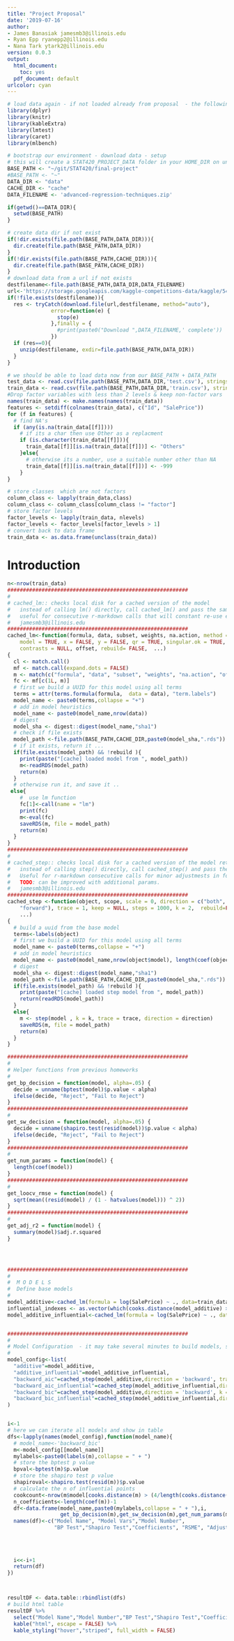 ```yaml
---
title: "Project Proposal"
date: '2019-07-16'
author:
- James Banasiak jamesmb3@illinois.edu
- Ryan Epp ryanepp2@illinois.edu
- Nana Tark ytark2@illinois.edu
version: 0.0.3
output:
  html_document: 
    toc: yes
  pdf_document: default
urlcolor: cyan
---
```



```r
# load data again - if not loaded already from proposal  - the following code is copied directly from proposal.Rmd - additional libraries are used for testing 
library(dplyr)
library(knitr)
library(kableExtra)
library(lmtest)
library(caret)
library(mlbench)

# bootstrap our environment - download data - setup
# this will create a STAT420_PROJECT_DATA folder in your HOME_DIR on unix/mac or in "Documents" on windows, download data, extract files
BASE_PATH <- "~/git/STAT420/final-project"
#BASE_PATH <- "~"
DATA_DIR <- "data"
CACHE_DIR <- "cache"
DATA_FILENAME <- 'advanced-regression-techniques.zip'

if(getwd()==DATA_DIR){
  setwd(BASE_PATH)
}

# create data dir if not exist
if(!dir.exists(file.path(BASE_PATH,DATA_DIR))){
  dir.create(file.path(BASE_PATH,DATA_DIR))
} 
if(!dir.exists(file.path(BASE_PATH,CACHE_DIR))){
  dir.create(file.path(BASE_PATH,CACHE_DIR))
} 
# download data from a url if not exists
destfilename<-file.path(BASE_PATH,DATA_DIR,DATA_FILENAME)
url<-'https://storage.googleapis.com/kaggle-competitions-data/kaggle/5407/205873/all.zip?GoogleAccessId=web-data@kaggle-161607.iam.gserviceaccount.com&Expires=1563514423&Signature=D52AtYvPZHZ5QxHzdJbHk4qzBTQyDE%2F6NAgBDREC4dNlN15weHf3Pm7D8kYFdTWg5PQvMW9KJGciRrqxloqFsU5a%2Fa%2BxXAK7Kf6L7YtYPg7Ta2UZenOl4CNvxjH1mTAdlTyuDmcxXPxS%2B40nJwrnIzVbnzBIWZ3xsEacOGq6lTx0xSMvQF7ZBfCOFMh1aqv44Ufb4J%2FdQ39G1mtWrgEDbozGwhLbyNNZQ2%2BTLL3dl2%2FrRfY1%2BWsG96fkH0UUNmYSIqnV2pxh3yv9ISraBzX7IoJJan9oNxz0CXezJH2OCZ%2FhHB0Z0bnlhA8ZYoF%2Fzk0CAJqDDFoKo4RIhQiDiHh6uw%3D%3D&response-content-disposition=attachment%3B+filename%3Dhouse-prices-advanced-regression-techniques.zip'
if(!file.exists(destfilename)){
  res <- tryCatch(download.file(url,destfilename, method="auto"),
              error=function(e) {
                stop(e)
              },finally = {
                #print(paste0("Download ",DATA_FILENAME,' complete'))
              })
  if (res==0){
    unzip(destfilename, exdir=file.path(BASE_PATH,DATA_DIR))
  }
}

# we should be able to load data now from our BASE_PATH + DATA_PATH
test_data <- read.csv(file.path(BASE_PATH,DATA_DIR,'test.csv'), stringsAsFactors = FALSE)
train_data <- read.csv(file.path(BASE_PATH,DATA_DIR,'train.csv'), stringsAsFactors = FALSE)
#Drop factor variables with less than 2 levels & keep non-factor vars
names(train_data) <- make.names(names(train_data))
features <- setdiff(colnames(train_data), c("Id", "SalePrice"))
for (f in features) {
  # find NA's 
  if (any(is.na(train_data[[f]]))) 
    # if its a char then use Other as a replacment
    if (is.character(train_data[[f]])){ 
      train_data[[f]][is.na(train_data[[f]])] <- "Others"
    }else{
      # otherwise its a number, use a suitable number other than NA
      train_data[[f]][is.na(train_data[[f]])] <- -999  
    }
}

# store classes  which are not factors
column_class <- lapply(train_data,class)
column_class <- column_class[column_class != "factor"]
# store factor levels
factor_levels <- lapply(train_data, nlevels)
factor_levels <- factor_levels[factor_levels > 1]
# convert back to data frame
train_data <- as.data.frame(unclass(train_data))

```



# Introduction


```r

n<-nrow(train_data)
##########################################################
#
# cached_lm:: checks local disk for a cached version of the model
#   instead of calling lm() directly, call cached_lm() and pass the same params
#   useful for consecutive r-markdown calls that will constant re-use existing models
#   jamesmb3@illinois.edu
##########################################################
cached_lm<-function(formula, data, subset, weights, na.action, method = "qr", 
    model = TRUE, x = FALSE, y = FALSE, qr = TRUE, singular.ok = TRUE, 
    contrasts = NULL, offset, rebuild= FALSE,  ...) 
{
  cl <- match.call()
  mf <- match.call(expand.dots = FALSE)
  m <- match(c("formula", "data", "subset", "weights", "na.action", "offset"), names(mf), 0L)
  fc <- mf[c(1L, m)]
  # first we build a UUID for this model using all terms 
  terms = attr(terms.formula(formula,  data = data), "term.labels")
  model_name <- paste0(terms,collapse = "+")
  # add in model heuristics
  model_name <- paste0(model_name,nrow(data))
  # digest
  model_sha <- digest::digest(model_name,"sha1")
  # check if file exists
  model_path <-file.path(BASE_PATH,CACHE_DIR,paste0(model_sha,".rds"))
  # if it exists, return it ...
  if(file.exists(model_path) && !rebuild ){
    print(paste("[cache] loaded model from ", model_path))
    m<-readRDS(model_path)
    return(m)
  }
  # otherwise run it, and save it ..
 else{
    #  use lm function
    fc[1]<-call(name = "lm")
    print(fc)
    m<-eval(fc)
    saveRDS(m, file = model_path)
    return(m)
  }
}
##########################################################
#
# cached_step:: checks local disk for a cached version of the model returned from step() for aic/bic
#   instead of calling step() directly, call cached_step() and pass the same params..
#   Useful for r-markdown consecutive calls for minor adjustmests in formatting, models do not have to be rediscovered
#   TODO: can be improved with additional params.
#   jamesmb3@illinois.edu
##########################################################
cached_step <-function(object, scope, scale = 0, direction = c("both", "backward", 
    "forward"), trace = 1, keep = NULL, steps = 1000, k = 2,  rebuild=FALSE,
    ...)
{
  # build a uuid from the base model
  terms<-labels(object)
  # first we build a UUID for this model using all terms 
  model_name <- paste0(terms,collapse = "+")
  # add in model heuristics
  model_name <- paste0(model_name,nrow(object$model), length(coef(object)),as.character(direction) ,as.character(k))
  # digest
  model_sha <- digest::digest(model_name,"sha1")
  model_path <-file.path(BASE_PATH,CACHE_DIR,paste0(model_sha,".rds"))
  if(file.exists(model_path) && !rebuild ){
    print(paste("[cache] loaded step model from ", model_path))
    return(readRDS(model_path))
  }
  else{
    m <- step(model , k = k, trace = trace, direction = direction)
    saveRDS(m, file = model_path)
    return(m)
  }
}

##########################################################
#
# Helper functions from previous homeworks
#
get_bp_decision = function(model, alpha=.05) {
  decide = unname(bptest(model)$p.value < alpha)
  ifelse(decide, "Reject", "Fail to Reject")
}
##########################################################
#
get_sw_decision = function(model, alpha=.05) {
  decide = unname(shapiro.test(resid(model))$p.value < alpha)
  ifelse(decide, "Reject", "Fail to Reject")
}
##########################################################
#
get_num_params = function(model) {
  length(coef(model))
}
##########################################################
#
get_loocv_rmse = function(model) {
  sqrt(mean((resid(model) / (1 - hatvalues(model))) ^ 2))
}
##########################################################
#
get_adj_r2 = function(model) {
  summary(model)$adj.r.squared
}




##########################################################
#
#  M O D E L S 
#  Define base models 
#
model_additive<-cached_lm(formula = log(SalePrice) ~ ., data=train_data)
influential_indexes <- as.vector(which(cooks.distance(model_additive) > 4 / length(cooks.distance(model_additive))))
model_additive_influential<-cached_lm(formula = log(SalePrice) ~ ., data=train_data[-influential_indexes,])


##########################################################
#
# Model Configuration  - it may take several minutes to build models, so we will cache them
#
model_config<-list(
  "additive"=model_additive,
  "additive_influential"=model_additive_influential,
  "backward_aic"=cached_step(model_additive,direction = 'backward', trace = T),
  "backward_aic_influential"=cached_step(model_additive_influential,direction = 'backward', trace = F),
  "backward_bic"=cached_step(model_additive,direction = 'backward', k = log(n), trace = F),
  "backward_bic_influential"=cached_step(model_additive_influential,direction = 'backward', k = log(n), trace = F)
)


i<-1
# here we can iterate all models and show in table
dfs<-lapply(names(model_config),function(model_name){
  # model_name<-'backward_bic'
  m<-model_config[[model_name]]
  mylabels<-paste0(labels(m),collapse = " + ") 
  # store the bptest p value
  bpval<-bptest(m)$p.value
  # store the shapiro test p value
  shapiroval<-shapiro.test(resid(m))$p.value
  # calculate the n of influential points 
  cookcount<-nrow(m$model[cooks.distance(m) > (4/length(cooks.distance(m))),])
  n_coefficients<-length(coef(m))-1
  df<-data.frame(model_name,paste0(mylabels,collapse = " + "),i,
                 get_bp_decision(m),get_sw_decision(m),get_num_params(m),get_loocv_rmse(m),get_adj_r2(m),cookcount)
  names(df)<-c("Model Name", "Model Vars","Model Number",
               "BP Test","Shapiro Test","Coefficients", "RSME", "Adjusted R2", "Influential Obs")
  
  
  
  
  i<<-i+1
  return(df)
})



resultDF <- data.table::rbindlist(dfs)
# build html table 
resultDF %>%
  select("Model Name","Model Number","BP Test","Shapiro Test","Coefficients", "RSME", "Adjusted R2", "Influential Obs") %>%
  kable("html", escape = FALSE) %>%
  kable_styling("hover","striped", full_width = FALSE)



```

```r




```



